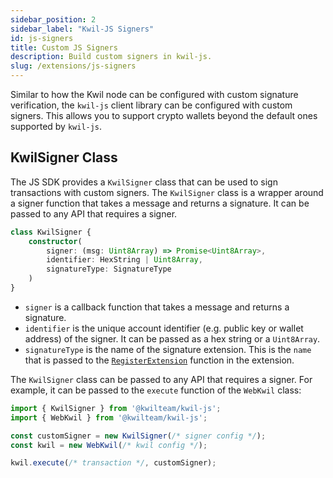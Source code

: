 ```yaml
---
sidebar_position: 2
sidebar_label: "Kwil-JS Signers"
id: js-signers
title: Custom JS Signers
description: Build custom signers in kwil-js.
slug: /extensions/js-signers
---
```


Similar to how the Kwil node can be configured with custom signature verification, the `kwil-js` client library can be configured with custom signers.
This allows you to support crypto wallets beyond the default ones supported by `kwil-js`.

## KwilSigner Class

The JS SDK provides a `KwilSigner` class that can be used to sign transactions with custom signers. The `KwilSigner` class is a wrapper
around a signer function that takes a message and returns a signature. It can be passed to any API that requires a signer.

```typescript 
class KwilSigner {
    constructor(
        signer: (msg: Uint8Array) => Promise<Uint8Array>,
        identifier: HexString | Uint8Array,
        signatureType: SignatureType
    )
}
```

- `signer` is a callback function that takes a message and returns a signature.
- `identifier` is the unique account identifier (e.g. public key or wallet address) of the signer. It can be passed as a hex string or a `Uint8Array`.
- `signatureType` is the name of the signature extension. This is the `name` that is passed to the [`RegisterExtension`](/docs/extensions/authenticators#register) function in the extension.

The `KwilSigner` class can be passed to any API that requires a signer. For example, it can be passed to the `execute` function of the `WebKwil` class:

```typescript
import { KwilSigner } from '@kwilteam/kwil-js';
import { WebKwil } from '@kwilteam/kwil-js';

const customSigner = new KwilSigner(/* signer config */);
const kwil = new WebKwil(/* kwil config */);

kwil.execute(/* transaction */, customSigner);
```